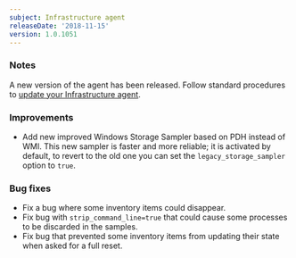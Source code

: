 ```yaml
---
subject: Infrastructure agent
releaseDate: '2018-11-15'
version: 1.0.1051
---
```


### Notes

A new version of the agent has been released. Follow standard procedures to [update your Infrastructure agent](/docs/infrastructure/new-relic-infrastructure/installation/update-infrastructure-agent).

### Improvements

* Add new improved Windows Storage Sampler based on PDH instead of WMI. This new sampler is faster and more reliable; it is activated by default, to revert to the old one you can set the `legacy_storage_sampler` option to `true`.

### Bug fixes

* Fix a bug where some inventory items could disappear.
* Fix bug with `strip_command_line=true` that could cause some processes to be discarded in the samples.
* Fix bug that prevented some inventory items from updating their state when asked for a full reset.
